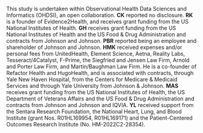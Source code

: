 This study is undertaken within Observational Health Data Sciences and Informatics (OHDSI), an open collaboration.
**CK** reported no disclosure.
**RK** is a founder of Evidence2Health, and receives grant funding from the US National Institutes of Health.
**GH** receives grant funding from the US National Institutes of Health and the US Food & Drug Administration and contracts from Johnson and Johnson.
**PBR** reported being an employee and shareholder of Johnson and Johnson.
**HMK** received expenses and/or personal fees from UnitedHealth, Element Science, Aetna, Reality Labs, Tesseract/4Catalyst, F-Prime, the Siegfried and Jensen Law Firm, Arnold and Porter Law Firm, and Martin/Baughman Law Firm. He is a co-founder of Refactor Health and HugoHealth, and is associated with contracts, through Yale New Haven Hospital, from the Centers for Medicare & Medicaid Services and through Yale University from Johnson & Johnson.
**MAS** receives grant funding from the US National Institutes of Health, the US Department of Veterans Affairs and the US Food & Drug Administration and contracts from Johnson and Johnson and IQVIA.
**YL** received support from the Sentara Research Foundation, the National Heart, Lung, and Blood Institute (grant Nos. R01HL169954, R01HL169171) and the Patient-Centered Outcomes Research Institute (No. HM-2022C2-28354).